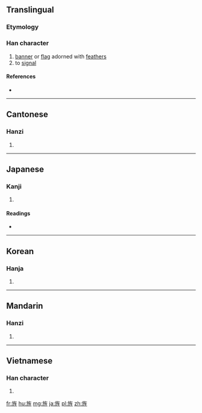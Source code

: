 ==Translingual==

===Etymology===
{{Han compound|㫃|生|c1=s|c2=p|ls=psc}}

===Han character===
{{Han char|rn=70|rad=方|as=07|sn=11|four=0821<sub>4</sub>|canj=卜尸人竹一 (YSOHM)|ids=⿸⿰[[方]][[𠂉]][[生]]}}

# [[banner]] or [[flag]] adorned with [[feather]]s
# to [[signal]]

====References====
* {{Han ref|kx=0483.190|dkj=13658|dj=0845.140|hdz=32180.080|uh=65CC|ud=26060|bh=B1DC|bd=45532}}

----

==Cantonese==

===Hanzi===
{{yue-hanzi|jyut=[[zing1]], [[sing1]]|y=jing1, sing1}}

# {{defn|lang=yue|sort=方07}}

----

==Japanese==

===Kanji===
{{ja-kanji|grade=|rs=方07}}

# {{defn|lang=ja|sort=方07}}

====Readings====
* {{ja-readings|goon=[[しょう]] (shō)|kanon=[[せい]] (sei)|kun=[[はた]] (hata), [[あらわす]] (arawasu)}}

----

==Korean==

===Hanja===
{{ko-hanja|hangeul=정|eumhun=|rv=jeong|mr=chŏng|y=ceng}}

# {{defn|lang=ko|sort=方07}}

----

==Mandarin==

===Hanzi===
{{cmn-hanzi|pin=[[jīng]] ([[jing1]]), [[còu]] ([[cou4]]), [[zòu]] ([[zou4]])|wg=ching<sup>1</sup>, ts'ou<sup>4</sup>, tsou<sup>4</sup>}}

# {{defn|lang=cmn|sort=方07}}

----

==Vietnamese==

===Han character===
{{vi-readings|rs=方07| hanviet = tinh}}

# {{defn|lang=vi|sort=方07}}

[[fr:旌]]
[[hu:旌]]
[[mg:旌]]
[[ja:旌]]
[[pl:旌]]
[[zh:旌]]